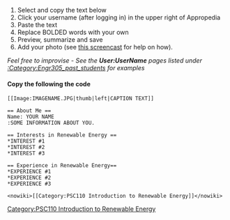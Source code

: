 #Select and copy the text below
#Click your username (after logging in) in the upper right of Appropedia
#Paste the text 
#Replace BOLDED words with your own
#Preview, summarize and save
#Add your photo (see [[media:AddanImageTutorialR.swf|this screencast]] for help on how).

''Feel free to improvise - See the '''User:UserName''' pages listed under [[:Category:Engr305_past_students]] for examples'' 

====Copy the following the code====
<pre>
[[Image:IMAGENAME.JPG|thumb|left|CAPTION TEXT]]

== About Me ==
Name: YOUR NAME
:SOME INFORMATION ABOUT YOU.

== Interests in Renewable Energy ==
*INTEREST #1  
*INTEREST #2
*INTEREST #3

== Experience in Renewable Energy==
*EXPERIENCE #1 
*EXPERIENCE #2 
*EXPERIENCE #3 
 
<nowiki>[[Category:PSC110 Introduction to Renewable Energy]]</nowiki>
</pre>

[[Category:PSC110 Introduction to Renewable Energy]]